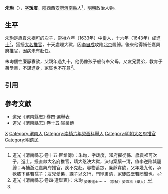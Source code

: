 '''朱珣'''（{{bd|16世紀||17世紀}}），[[表字|字]]'''瑗度'''，[[陝西等處承宣布政使司|陝西]][[西安府|西安府]][[渭南縣|渭南縣]]人<ref name=djs>道光《渭南縣志·卷十五·宦業傳》：朱珣，字瑗度，知府擢從孫、歲貢裀可次子，進士。授直隸大名府推官，靖大憝決大獄，浹旬案牘一清，值李逆陷城罷歸；再補浙江嘉興府推官，疾不克赴。容物蓄眾，廉靜寡欲，父年幾九旬，承歡膝下慕若孺子；友兄愛弟，課子以文行，門徑肅清，家徒四壁若罔聞也。</ref>，[[明朝|明朝]]政治人物。

==生平==
朱珣是歲貢[[朱裀可|朱裀可]]的次子，[[崇禎|崇禎]]六年（1633年）中[[舉人|舉人]]，十六年（1643年）成[[進士|進士]]<ref>道光《渭南縣志·卷四·選舉表》：朱珣 <sub>癸未進士</sub>…… <sub>（崇禎）癸酉科（舉人）</sub></ref>，獲授[[大名府|大名]][[推官|推官]]，十天處理大獄，因[[李自成|李自成]]攻陷[[北京|北京]]罷歸。後來他得補任嘉興府推官，因病未有赴任。

朱珣個性廉靜寡欲，父親年過九十，他仍像孩子般侍奉父母，又友兄愛弟，教育子弟學業，不謀進身，家貧也不在意<ref name=djs/>。

==引用==
{{reflist}}

==參考文獻==
*道光《渭南縣志》·卷四·選舉表
*道光《渭南縣志》·卷十五·宦業傳

{{start box}}
{{s-off}}
{{s-before|[[高弘基|高弘基]]}}
{{s-title|明朝大名府推官|1644年}}
{{s-after|[[胡守德|胡守德]]|清朝推官}}
{{end box}}

{{崇禎十六年癸未科殿試金榜}}

[[Category:朱姓|X]]
[[Category:渭南人|Category:渭南人]]
[[Category:崇禎六年癸酉科舉人|Category:崇禎六年癸酉科舉人]]
[[Category:明朝大名府推官|Category:明朝大名府推官]]
[[Category:明遗民|Category:明遗民]]
